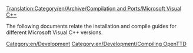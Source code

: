 [[Translation:Category/en/Archive/Compilation and Ports/Microsoft Visual C++]]


The following documents relate the installation and compile guides for different Microsoft Visual C++ versions.

{{en/Warning| Microsoft® Visual C++ is not supported for building binaries for Windows® 9x; use MINGW/Cygwin/BuildOTTD instead.}}

[[Category:en/Development]]
[[Category:en/Development/Compiling OpenTTD]]